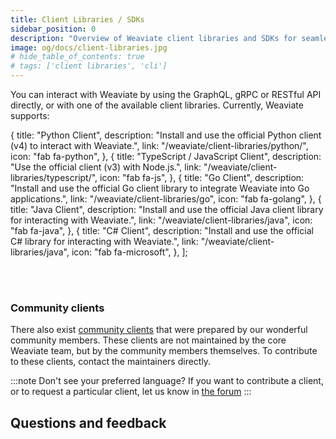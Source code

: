 ```yaml
---
title: Client Libraries / SDKs
sidebar_position: 0
description: "Overview of Weaviate client libraries and SDKs for seamless integration across programming languages."
image: og/docs/client-libraries.jpg
# hide_table_of_contents: true
# tags: ['client libraries', 'cli']
---
```


You can interact with Weaviate by using the GraphQL, gRPC or RESTful API directly, or with one of the available client libraries. Currently, Weaviate supports:


  {
    title: "Python Client",
    description:
      "Install and use the official Python client (v4) to interact with Weaviate.",
    link: "/weaviate/client-libraries/python/",
    icon: "fab fa-python",
  },
  {
    title: "TypeScript / JavaScript Client",
    description:
      "Use the official client (v3) with Node.js.",
    link: "/weaviate/client-libraries/typescript/",
    icon: "fab fa-js",
  },
  {
    title: "Go Client",
    description:
      "Install and use the official Go client library to integrate Weaviate into Go applications.",
    link: "/weaviate/client-libraries/go",
    icon: "fab fa-golang",
  },
  {
    title: "Java Client",
    description:
      "Install and use the official Java client library for interacting with Weaviate.",
    link: "/weaviate/client-libraries/java",
    icon: "fab fa-java",
  },
  {
    title: "C# Client",
    description:
      "Install and use the official C# library for interacting with Weaviate.",
    link: "/weaviate/client-libraries/java",
    icon: "fab fa-microsoft",
  },
];

<br />
<CardsSection items={clientLibrariesData} />
<br />


<ClientCapabilitiesOverview />

### Community clients

There also exist [community clients](./community.md) that were prepared by our wonderful community members. These clients are not maintained by the core Weaviate team, but by the community members themselves. To contribute to these clients, contact the maintainers directly.

:::note Don't see your preferred language?
If you want to contribute a client, or to request a particular client, let us know in [the forum](https://forum.weaviate.io/)
:::

## Questions and feedback


<DocsFeedback />
